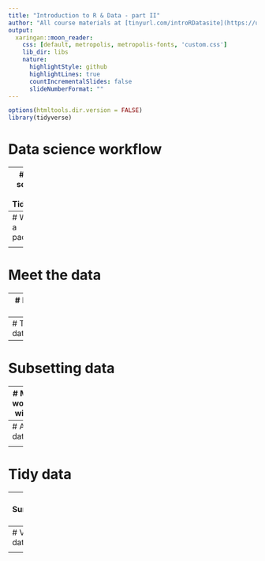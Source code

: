 ```yaml
---
title: "Introduction to R & Data - part II"
author: "All course materials at [tinyurl.com/introRDatasite](https://utrechtuniversity.github.io/workshop-introduction-to-R-and-data/)"
output:
  xaringan::moon_reader:
    css: [default, metropolis, metropolis-fonts, 'custom.css']
    lib_dir: libs
    nature:
      highlightStyle: github
      highlightLines: true
      countIncrementalSlides: false
      slideNumberFormat: ""
---
```

```r
options(htmltools.dir.version = FALSE)
library(tidyverse)
```

# Data science workflow



---
# Data science with Tidyverse

<!-- packgaes for every step-->

---
# What is a package?

<!-- and how to load it-->

---
# Meet the data


<!-- penguins by Allison -->

---
# Import data


<!-- load raw data -->

---
# Tibble v dataframe


---
# Subsetting data


---
# Make a workflow with `%>%`


---
# Add data

<!-- mutate -->

---
# Tidy data


<!-- pivot long and wide -->

---
# Summarizing data


<!-- group and summary -->

---
# Visualizing data


<!-- ggplot -->

---